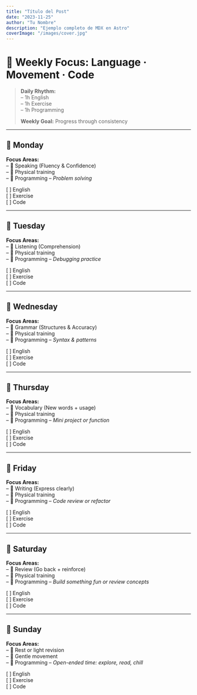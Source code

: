 ```yaml
---
title: "Título del Post"
date: "2023-11-25"
author: "Tu Nombre"
description: "Ejemplo completo de MDX en Astro"
coverImage: "/images/cover.jpg"
---
```


#  Weekly Focus: Language · Movement · Code

> **Daily Rhythm:**  
> – 1h English  
> – 1h Exercise  
> – 1h Programming
>
> **Weekly Goal:** Progress through consistency

---

##  Monday

**Focus Areas:**  
–  Speaking (Fluency & Confidence)  
–  Physical training  
–  Programming – _Problem solving_

[ ] English  
[ ] Exercise  
[ ] Code

---

##  Tuesday

**Focus Areas:**  
–  Listening (Comprehension)  
–  Physical training  
–  Programming – _Debugging practice_

[ ] English  
[ ] Exercise  
[ ] Code

---

##  Wednesday

**Focus Areas:**  
– 󰬴 Grammar (Structures & Accuracy)  
–  Physical training  
–  Programming – _Syntax & patterns_

[ ] English  
[ ] Exercise  
[ ] Code

---

##  Thursday

**Focus Areas:**  
–  Vocabulary (New words + usage)  
–  Physical training  
–  Programming – _Mini project or function_

[ ] English  
[ ] Exercise  
[ ] Code

---

##  Friday

**Focus Areas:**  
– 󰈙 Writing (Express clearly)  
–  Physical training  
–  Programming – _Code review or refactor_

[ ] English  
[ ] Exercise  
[ ] Code

---

##  Saturday

**Focus Areas:**  
–  Review (Go back + reinforce)  
–  Physical training  
–  Programming – _Build something fun or review concepts_

[ ] English  
[ ] Exercise  
[ ] Code

---

##  Sunday

**Focus Areas:**  
–  Rest or light revision  
–  Gentle movement  
–  Programming – _Open-ended time: explore, read, chill_

[ ] English  
[ ] Exercise  
[ ] Code
